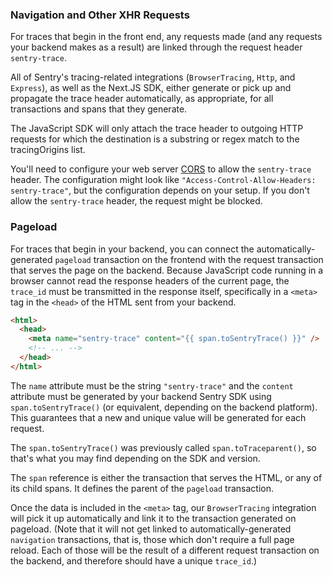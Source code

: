 ### Navigation and Other XHR Requests

For traces that begin in the front end, any requests made (and any requests your backend makes as a result) are linked through the request header `sentry-trace`.

All of Sentry's tracing-related integrations (`BrowserTracing`, `Http`, and `Express`), as well as the Next.JS SDK, either generate or pick up and propagate the trace header automatically, as appropriate, for all transactions and spans that they generate.

The JavaScript SDK will only attach the trace header to outgoing HTTP requests for which the destination is a substring or regex match to the <PlatformLink to="/performance/instrumentation/automatic-instrumentation/#tracingorigins">tracingOrigins</PlatformLink> list.

<!-- copied from automatic-instrumentation to emphasize this point -->

You'll need to configure your web server [CORS](https://developer.mozilla.org/en-US/docs/Web/HTTP/Headers/Access-Control-Allow-Headers) to allow the `sentry-trace` header. The configuration might look like `"Access-Control-Allow-Headers: sentry-trace"`, but the configuration depends on your setup. If you don't allow the `sentry-trace` header, the request might be blocked.

### Pageload

For traces that begin in your backend, you can connect the automatically-generated `pageload` transaction on the frontend with the request transaction that serves the page on the backend. Because JavaScript code running in a browser cannot read the response headers of the current page, the `trace_id` must be transmitted in the response itself, specifically in a `<meta>` tag in the `<head>` of the HTML sent from your backend.

```html
<html>
  <head>
    <meta name="sentry-trace" content="{{ span.toSentryTrace() }}" />
    <!-- ... -->
  </head>
</html>
```

The `name` attribute must be the string `"sentry-trace"` and the `content` attribute must be generated by your backend Sentry SDK using `span.toSentryTrace()` (or equivalent, depending on the backend platform). This guarantees that a new and unique value will be generated for each request.

<Note>

The `span.toSentryTrace()` was previously called `span.toTraceparent()`, so that's what you may find depending on the SDK and version.

</Note>

The `span` reference is either the transaction that serves the HTML, or any of its child spans. It defines the parent of the `pageload` transaction.

Once the data is included in the `<meta>` tag, our `BrowserTracing` integration will pick it up automatically and link it to the transaction generated on pageload. (Note that it will not get linked to automatically-generated `navigation` transactions, that is, those which don't require a full page reload. Each of those will be the result of a different request transaction on the backend, and therefore should have a unique `trace_id`.)
